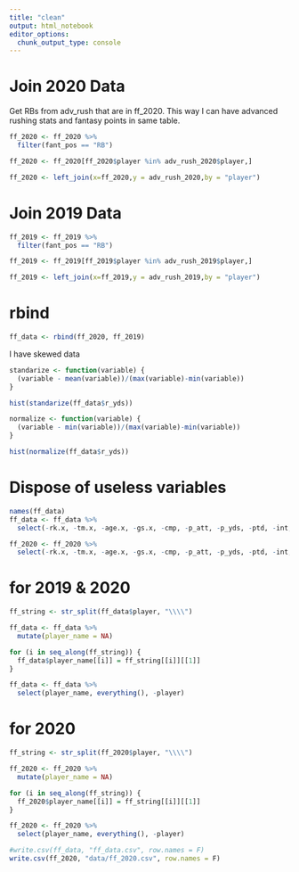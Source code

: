 ---
title: "clean"
output: html_notebook
editor_options: 
  chunk_output_type: console
---

# Join 2020 Data

Get RBs from adv_rush that are in ff_2020. This way I can have advanced rushing stats and fantasy points in same table.

```{r}
ff_2020 <- ff_2020 %>%
  filter(fant_pos == "RB")

ff_2020 <- ff_2020[ff_2020$player %in% adv_rush_2020$player,]

ff_2020 <- left_join(x=ff_2020,y = adv_rush_2020,by = "player")
```


# Join 2019 Data

```{r}
ff_2019 <- ff_2019 %>%
  filter(fant_pos == "RB")

ff_2019 <- ff_2019[ff_2019$player %in% adv_rush_2019$player,]

ff_2019 <- left_join(x=ff_2019,y = adv_rush_2019,by = "player")
```

# rbind

```{r}
ff_data <- rbind(ff_2020, ff_2019)
```

I have skewed data
```{r}
standarize <- function(variable) {
  (variable - mean(variable))/(max(variable)-min(variable))
}

hist(standarize(ff_data$r_yds))

normalize <- function(variable) {
  (variable - min(variable))/(max(variable)-min(variable))
}

hist(normalize(ff_data$r_yds))
```

# Dispose of useless variables

```{r}
names(ff_data)
ff_data <- ff_data %>%
  select(-rk.x, -tm.x, -age.x, -gs.x, -cmp, -p_att, -p_yds, -ptd, -int, -x2pm, -x2pp, -rk.y, -tm.y, -age.y, -g.y, -gs.y, -att, -yds, -x1d, -ybc_att, -yac_att, -att_br)

ff_2020 <- ff_2020 %>%
  select(-rk.x, -tm.x, -age.x, -gs.x, -cmp, -p_att, -p_yds, -ptd, -int, -x2pm, -x2pp, -rk.y, -tm.y, -age.y, -g.y, -gs.y, -att, -yds, -x1d, -ybc_att, -yac_att, -att_br)
```

# for 2019 & 2020
```{r}
ff_string <- str_split(ff_data$player, "\\\\")

ff_data <- ff_data %>% 
  mutate(player_name = NA)

for (i in seq_along(ff_string)) {
  ff_data$player_name[[i]] = ff_string[[i]][[1]]
}

ff_data <- ff_data %>%
  select(player_name, everything(), -player)
```

# for 2020
```{r}
ff_string <- str_split(ff_2020$player, "\\\\")

ff_2020 <- ff_2020 %>% 
  mutate(player_name = NA)

for (i in seq_along(ff_string)) {
  ff_2020$player_name[[i]] = ff_string[[i]][[1]]
}

ff_2020 <- ff_2020 %>%
  select(player_name, everything(), -player)
```

```{r}
#write.csv(ff_data, "ff_data.csv", row.names = F)
write.csv(ff_2020, "data/ff_2020.csv", row.names = F)
```